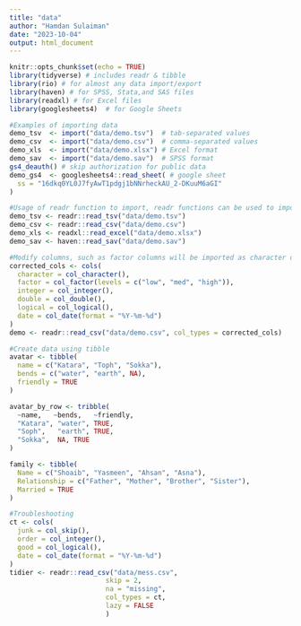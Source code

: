 ```yaml
---
title: "data"
author: "Hamdan Sulaiman"
date: "2023-10-04"
output: html_document
---
```


```r
knitr::opts_chunk$set(echo = TRUE)
library(tidyverse) # includes readr & tibble
library(rio) # for almost any data import/export
library(haven) # for SPSS, Stata,and SAS files
library(readxl) # for Excel files
library(googlesheets4)  # for Google Sheets
```
```r
#Examples of importing data
demo_tsv  <- import("data/demo.tsv")  # tab-separated values
demo_csv  <- import("data/demo.csv")  # comma-separated values
demo_xls  <- import("data/demo.xlsx") # Excel format
demo_sav  <- import("data/demo.sav")  # SPSS format
gs4_deauth() # skip authorization for public data
demo_gs4  <- googlesheets4::read_sheet( # google sheet
  ss = "16dkq0YL0J7fyAwT1pdgj1bNNrheckAU_2-DKuuM6aGI"
)
```
```r
#Usage of readr function to import, readr functions can be used to import specific file and explain what data type each column is
demo_tsv <- readr::read_tsv("data/demo.tsv")
demo_csv <- readr::read_csv("data/demo.csv")
demo_xls <- readxl::read_excel("data/demo.xlsx")
demo_sav <- haven::read_sav("data/demo.sav")

#Modify columns, such as factor columns will be imported as character data types, hence we have to set it manually using col_factor() and set the order of levels using the levels argument
corrected_cols <- cols(
  character = col_character(),
  factor = col_factor(levels = c("low", "med", "high")),
  integer = col_integer(),
  double = col_double(),
  logical = col_logical(),
  date = col_date(format = "%Y-%m-%d")
)
demo <- readr::read_csv("data/demo.csv", col_types = corrected_cols)
```
```r
#Create data using tibble
avatar <- tibble(
  name = c("Katara", "Toph", "Sokka"),
  bends = c("water", "earth", NA),
  friendly = TRUE
)

avatar_by_row <- tribble(
  ~name,   ~bends,   ~friendly,
  "Katara", "water", TRUE,
  "Soph",   "earth", TRUE,
  "Sokka",  NA, TRUE
)

family <- tibble(
  Name = c("Shoaib", "Yasmeen", "Ahsan", "Asna"),
  Relationship = c("Father", "Mother", "Brother", "Sister"),
  Married = TRUE
)
```
```r
#Troubleshooting
ct <- cols(
  junk = col_skip(),
  order = col_integer(),
  good = col_logical(),
  date = col_date(format = "%Y-%m-%d")
)
tidier <- readr::read_csv("data/mess.csv",
                        skip = 2,
                        na = "missing",
                        col_types = ct,
                        lazy = FALSE
                        )
```





